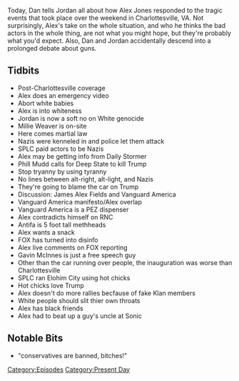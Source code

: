 {{Episode
    | title           = August 12, 2017
    | caption         = [https://knowledgefight.libsyn.com/knowledge-fight-august-12-2017 Listen to this episode on Libsyn]
    | episodeNumber   = 73
    | length          = 03:04:13
    | airDate         = August 14, 2017
    | coverageDate    = August 12, 2017
    | episodeType     = [[:Category:Present Day|Present Day]]
    | appearance      = [[Millie Weaver]], [[Phil Mudd]], [[James Alex Fields]], [[Gavin McInnes]]
    | beverage        = wine, specifically not Fanta.
    | oocDrop         = 1) "Conservatives are banned! BITCHES!" - AJ, 2) "No child should not be allowed to go out and play" - DJT (paraphrased)
    | previousEpisode = [[72: August 9, 2017]]
    | nextEpisode     = [[74: October 4-6, 2015]]
}}

{{Stub}}

Today, Dan tells Jordan all about how Alex Jones responded to the tragic events that took place over the weekend in Charlottesville, VA. Not surprisingly, Alex's take on the whole situation, and who he thinks the bad actors in the whole thing, are not what you might hope, but they're probably what you'd expect. Also, Dan and Jordan accidentally descend into a prolonged debate about guns.

==Tidbits==

*Post-Charlottesville coverage
*Alex does an emergency video
*Abort white babies
*Alex is into whiteness
*Jordan is now a soft no on White genocide
*Millie Weaver is on-site
*Here comes martial law
*Nazis were kenneled in and police let them attack
*SPLC paid actors to be Nazis
*Alex may be getting info from Daily Stormer
*Phill Mudd calls for Deep State to kill Trump
*Stop tryanny by using tyranny
*No lines between alt-right, alt-light, and Nazis
*They're going to blame the car on Trump
*Discussion: James Alex Fields and Vanguard America
*Vanguard America manifesto/Alex overlap
*Vanguard America is a PEZ dispenser
*Alex contradicts himself on RNC
*Antifa is 5 foot tall methheads
*Alex wants a snack
*FOX has turned into disinfo
*Alex live comments on FOX reporting
*Gavin McInnes is just a free speech guy
*Other than the car running over people, the inauguration was worse than Charlottesville
*SPLC ran Elohim City using hot chicks
*Hot chicks love Trump
*Alex doesn't do more rallies becfause of fake Klan members
*White people should slit thier own throats
*Alex has black friends
*Alex had to beat up a guy's uncle at Sonic

==Notable Bits==

*"conservatives are banned, bitches!"

[[Category:Episodes]]
[[Category:Present Day]]
